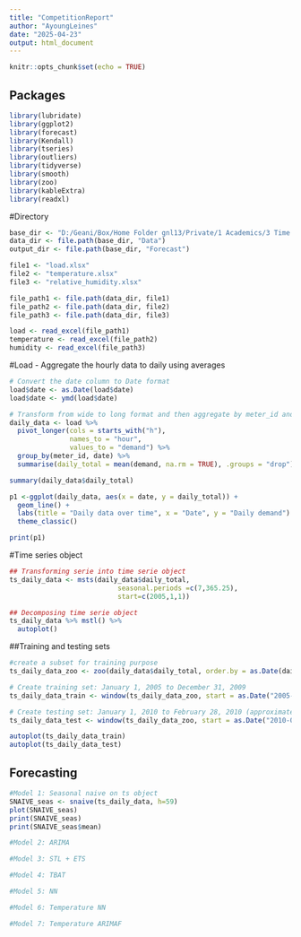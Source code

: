 ```yaml
---
title: "CompetitionReport"
author: "AyoungLeines"
date: "2025-04-23"
output: html_document
---
```


```r
knitr::opts_chunk$set(echo = TRUE)
```

## Packages

```r
library(lubridate)
library(ggplot2)
library(forecast)  
library(Kendall)
library(tseries)
library(outliers)
library(tidyverse)
library(smooth)
library(zoo)
library(kableExtra)
library(readxl)
```

#Directory

```r
base_dir <- "D:/Geani/Box/Home Folder gnl13/Private/1 Academics/3 Time series/AyoungLeines_ENV797_TSA_ForecastCompetition_S25" # Update this
data_dir <- file.path(base_dir, "Data")
output_dir <- file.path(base_dir, "Forecast")

file1 <- "load.xlsx"
file2 <- "temperature.xlsx"
file3 <- "relative_humidity.xlsx"

file_path1 <- file.path(data_dir, file1)
file_path2 <- file.path(data_dir, file2)
file_path3 <- file.path(data_dir, file3)

load <- read_excel(file_path1)
temperature <- read_excel(file_path2)
humidity <- read_excel(file_path3)

```

#Load - Aggregate the hourly data to daily using averages

```r
# Convert the date column to Date format
load$date <- as.Date(load$date)
load$date <- ymd(load$date)

# Transform from wide to long format and then aggregate by meter_id and date
daily_data <- load %>%
  pivot_longer(cols = starts_with("h"), 
               names_to = "hour", 
               values_to = "demand") %>%
  group_by(meter_id, date) %>%
  summarise(daily_total = mean(demand, na.rm = TRUE), .groups = "drop")

summary(daily_data$daily_total)

p1 <-ggplot(daily_data, aes(x = date, y = daily_total)) +
  geom_line() +
  labs(title = "Daily data over time", x = "Date", y = "Daily demand") +
  theme_classic()

print(p1)
```

#Time series object

```r

## Transforming serie into time serie object
ts_daily_data <- msts(daily_data$daily_total, 
                           seasonal.periods =c(7,365.25),
                           start=c(2005,1,1))

## Decomposing time serie object
ts_daily_data %>% mstl() %>%
  autoplot()

```


##Training and testing sets

```r

#create a subset for training purpose
ts_daily_data_zoo <- zoo(daily_data$daily_total, order.by = as.Date(daily_data$date))

# Create training set: January 1, 2005 to December 31, 2009
ts_daily_data_train <- window(ts_daily_data_zoo, start = as.Date("2005-01-01"), end = as.Date("2009-12-31"))

# Create testing set: January 1, 2010 to February 28, 2010 (approximately 59 days)
ts_daily_data_test <- window(ts_daily_data_zoo, start = as.Date("2010-01-01"), end = as.Date("2010-02-28"))

autoplot(ts_daily_data_train)
autoplot(ts_daily_data_test)
```
## Forecasting

```r
#Model 1: Seasonal naive on ts object
SNAIVE_seas <- snaive(ts_daily_data, h=59)
plot(SNAIVE_seas)
print(SNAIVE_seas)
print(SNAIVE_seas$mean)
```


```r
#Model 2: ARIMA

```

```r
#Model 3: STL + ETS

```

```r
#Model 4: TBAT

```

```r
#Model 5: NN

```

```r
#Model 6: Temperature NN

```

```r
#Model 7: Temperature ARIMAF

```
